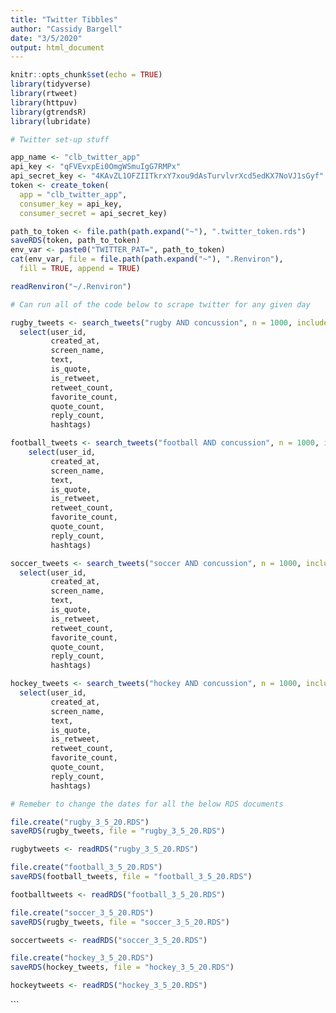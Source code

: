 ```yaml
---
title: "Twitter Tibbles"
author: "Cassidy Bargell"
date: "3/5/2020"
output: html_document
---
```


```r
knitr::opts_chunk$set(echo = TRUE)
library(tidyverse)
library(rtweet)
library(httpuv)
library(gtrendsR)
library(lubridate)
```

```r

# Twitter set-up stuff

app_name <- "clb_twitter_app"
api_key <- "qFVEvxpEi0OmgWSmuIgG7RMPx"
api_secret_key <- "4KAvZL1OFZIITkrxY7xou9dAsTurvlvrXcd5edKX7NoVJ1sGyf"
token <- create_token(
  app = "clb_twitter_app",
  consumer_key = api_key,
  consumer_secret = api_secret_key)

path_to_token <- file.path(path.expand("~"), ".twitter_token.rds")
saveRDS(token, path_to_token)
env_var <- paste0("TWITTER_PAT=", path_to_token)
cat(env_var, file = file.path(path.expand("~"), ".Renviron"), 
  fill = TRUE, append = TRUE)

readRenviron("~/.Renviron")
```

```r

# Can run all of the code below to scrape twitter for any given day

rugby_tweets <- search_tweets("rugby AND concussion", n = 1000, include_rts = FALSE) %>%
  select(user_id, 
         created_at, 
         screen_name, 
         text, 
         is_quote, 
         is_retweet, 
         retweet_count, 
         favorite_count, 
         quote_count, 
         reply_count, 
         hashtags)

football_tweets <- search_tweets("football AND concussion", n = 1000, include_rts = FALSE) %>%
    select(user_id, 
         created_at, 
         screen_name, 
         text, 
         is_quote, 
         is_retweet, 
         retweet_count, 
         favorite_count, 
         quote_count, 
         reply_count, 
         hashtags)

soccer_tweets <- search_tweets("soccer AND concussion", n = 1000, include_rts = FALSE) %>% 
  select(user_id, 
         created_at, 
         screen_name, 
         text, 
         is_quote, 
         is_retweet, 
         retweet_count, 
         favorite_count, 
         quote_count, 
         reply_count, 
         hashtags)

hockey_tweets <- search_tweets("hockey AND concussion", n = 1000, include_rts = FALSE) %>% 
  select(user_id, 
         created_at, 
         screen_name, 
         text, 
         is_quote, 
         is_retweet, 
         retweet_count, 
         favorite_count, 
         quote_count, 
         reply_count, 
         hashtags)
```


```r

# Remeber to change the dates for all the below RDS documents 

file.create("rugby_3_5_20.RDS")
saveRDS(rugby_tweets, file = "rugby_3_5_20.RDS")

rugbytweets <- readRDS("rugby_3_5_20.RDS")

file.create("football_3_5_20.RDS")
saveRDS(football_tweets, file = "football_3_5_20.RDS")

footballtweets <- readRDS("football_3_5_20.RDS")

file.create("soccer_3_5_20.RDS")
saveRDS(rugby_tweets, file = "soccer_3_5_20.RDS")

soccertweets <- readRDS("soccer_3_5_20.RDS")

file.create("hockey_3_5_20.RDS")
saveRDS(hockey_tweets, file = "hockey_3_5_20.RDS")

hockeytweets <- readRDS("hockey_3_5_20.RDS")
```


```


